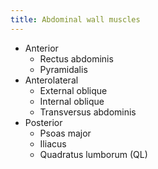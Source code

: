 ```yaml
---
title: Abdominal wall muscles
---
```


- Anterior
    - Rectus abdominis
    - Pyramidalis
- Anterolateral
    - External oblique
    - Internal oblique
    - Transversus abdominis
- Posterior
    - Psoas major
    - Iliacus
    - Quadratus lumborum (QL)